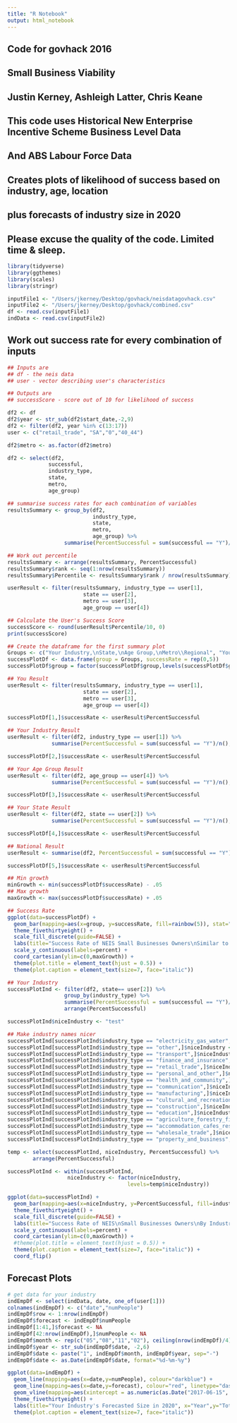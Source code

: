 ```yaml
---
title: "R Notebook"
output: html_notebook
---
```


## Code for govhack 2016
## Small Business Viability
## Justin Kerney, Ashleigh Latter, Chris Keane

## This code uses Historical New Enterprise Incentive Scheme Business Level Data
## And ABS Labour Force Data

## Creates plots of likelihood of success based on industry, age, location
## plus forecasts of industry size in 2020

## Please excuse the quality of the code. Limited time & sleep.


```r

library(tidyverse)
library(ggthemes)
library(scales)
library(stringr)

```

```r

inputFile1 <- "/Users/jkerney/Desktop/govhack/neisdatagovhack.csv"
inputFile2 <- "/Users/jkerney/Desktop/govhack/combined.csv"
df <- read.csv(inputFile1)
indData <- read.csv(inputFile2)

```

## Work out success rate for every combination of inputs
```r
## Inputs are
## df - the neis data
## user - vector describing user's characteristics

## Outputs are 
## successScore - score out of 10 for likelihood of success

df2 <- df
df2$year <- str_sub(df2$start_date,-2,9)
df2 <- filter(df2, year %in% c(13:17))
user <- c("retail_trade", "SA","0","40_44")

df2$metro <- as.factor(df2$metro)

df2 <- select(df2,
             successful,
             industry_type,
             state,
             metro,
             age_group)

## summarise success rates for each combination of variables
resultsSummary <- group_by(df2, 
                           industry_type,
                           state,
                           metro,
                           age_group) %>%
                  summarise(PercentSuccessful = sum(successful == "Y")/n(), Count = n())

## Work out percentile
resultsSummary <- arrange(resultsSummary, PercentSuccessful)
resultsSummary$rank <- seq(1:nrow(resultsSummary))
resultsSummary$Percentile <- resultsSummary$rank / nrow(resultsSummary) * 100

userResult <- filter(resultsSummary, industry_type == user[1], 
                        state == user[2], 
                        metro == user[3],
                        age_group == user[4])

## Calculate the User's Success Score
successScore <- round(userResult$Percentile/10, 0)
print(successScore)

## Create the dataframe for the first summary plot
Groups <- c("Your Industry,\nState,\nAge Group,\nMetro\\Regional", "Your Industry", "Your Age Group", "Your State", "National")
successPlotDf <- data.frame(group = Groups, successRate = rep(0,5))
successPlotDf$group = factor(successPlotDf$group,levels(successPlotDf$group)[c(4,2,3,5,1)])

## You Result
userResult <- filter(resultsSummary, industry_type == user[1], 
                        state == user[2], 
                        metro == user[3],
                        age_group == user[4])

successPlotDf[1,]$successRate <- userResult$PercentSuccessful

## Your Industry Result
userResult <- filter(df2, industry_type == user[1]) %>%
              summarise(PercentSuccessful = sum(successful == "Y")/n(), Count = n())

successPlotDf[2,]$successRate <- userResult$PercentSuccessful

## Your Age Group Result
userResult <- filter(df2, age_group == user[4]) %>%
              summarise(PercentSuccessful = sum(successful == "Y")/n(), Count = n())

successPlotDf[3,]$successRate <- userResult$PercentSuccessful

## Your State Result
userResult <- filter(df2, state == user[2]) %>%
              summarise(PercentSuccessful = sum(successful == "Y")/n(), Count = n())

successPlotDf[4,]$successRate <- userResult$PercentSuccessful

## National Result
userResult <- summarise(df2, PercentSuccessful = sum(successful == "Y")/n(), Count = n())

successPlotDf[5,]$successRate <- userResult$PercentSuccessful

## Min growth
minGrowth <- min(successPlotDf$successRate) - .05
## Max growth
maxGrowth <- max(successPlotDf$successRate) + .05

## Success Rate
ggplot(data=successPlotDf) +
  geom_bar(mapping=aes(x=group, y=successRate, fill=rainbow(5)), stat="identity") +
  theme_fivethirtyeight() +
  scale_fill_discrete(guide=FALSE) +
  labs(title="Success Rate of NEIS Small Businesses Owners\nSimilar to You, 2013-2017", caption="Data Source: Historical New Enterprise Incentive Scheme Business Level Data") +
  scale_y_continuous(labels=percent) +
  coord_cartesian(ylim=c(0,maxGrowth)) +
  theme(plot.title = element_text(hjust = 0.5)) +
  theme(plot.caption = element_text(size=7, face="italic"))

## Your Industry
successPlotInd <- filter(df2, state== user[2]) %>%
                  group_by(industry_type) %>%
                  summarise(PercentSuccessful = sum(successful == "Y")/n(), Count = n()) %>%
                  arrange(PercentSuccessful)

successPlotInd$niceIndustry <- "test"

## Make industry names nicer
successPlotInd[successPlotInd$industry_type == "electricity_gas_water",]$niceIndustry <- "Electricity, Gas & Water"
successPlotInd[successPlotInd$industry_type == "other",]$niceIndustry <- "Other"
successPlotInd[successPlotInd$industry_type == "transport",]$niceIndustry <- "Transport"
successPlotInd[successPlotInd$industry_type == "finance_and_insurance",]$niceIndustry <- "Finance & Industry"
successPlotInd[successPlotInd$industry_type == "retail_trade",]$niceIndustry <- "Retail/Trade"
successPlotInd[successPlotInd$industry_type == "personal_and_other",]$niceIndustry <- "Personal & Other"
successPlotInd[successPlotInd$industry_type == "health_and_community",]$niceIndustry <- "Health & Community"
successPlotInd[successPlotInd$industry_type == "communication",]$niceIndustry <- "Communication"
successPlotInd[successPlotInd$industry_type == "manufacturing",]$niceIndustry <- "Manufacturing"
successPlotInd[successPlotInd$industry_type == "cultural_and_recreational",]$niceIndustry <- "Cultural & Recreactional"
successPlotInd[successPlotInd$industry_type == "construction",]$niceIndustry <- "Construction"
successPlotInd[successPlotInd$industry_type == "education",]$niceIndustry <- "Education"
successPlotInd[successPlotInd$industry_type == "agriculture_forestry_fishing",]$niceIndustry <- "Agriculture, Forestry & Fishing"
successPlotInd[successPlotInd$industry_type == "accommodation_cafes_restaurants",]$niceIndustry <- "Accomodation, Cafes, Restaurants"
successPlotInd[successPlotInd$industry_type == "wholesale_trade",]$niceIndustry <- "Wholesale Trade"
successPlotInd[successPlotInd$industry_type == "property_and_business",]$niceIndustry <- "Property & Business"

temp <- select(successPlotInd, niceIndustry, PercentSuccessful) %>%
        arrange(PercentSuccessful)

successPlotInd <- within(successPlotInd, 
                   niceIndustry <- factor(niceIndustry, 
                                      levels=temp$niceIndustry))

ggplot(data=successPlotInd) +
  geom_bar(mapping=aes(x=niceIndustry, y=PercentSuccessful, fill=industry_type==user[1]), stat="identity") +
  theme_fivethirtyeight() +
  scale_fill_discrete(guide=FALSE) +
  labs(title="Success Rate of NEIS\nSmall Businesses Owners\nBy Industry For Your State\n2013-2017", caption="Data Source: Historical New Enterprise Incentive Scheme Business Level Data") +
  scale_y_continuous(labels=percent) +
  coord_cartesian(ylim=c(0,maxGrowth)) +
  #theme(plot.title = element_text(hjust = 0.5)) +
  theme(plot.caption = element_text(size=7, face="italic")) +
  coord_flip()

```

## Forecast Plots
```r

# get data for your industry
indEmpDf <- select(indData, date, one_of(user[1]))
colnames(indEmpDf) <- c("date","numPeople")
indEmpDf$row <- 1:nrow(indEmpDf)
indEmpDf$forecast <- indEmpDf$numPeople
indEmpDf[1:41,]$forecast <- NA
indEmpDf[42:nrow(indEmpDf),]$numPeople <- NA
indEmpDf$month <- rep(c("05","08","11","02"), ceiling(nrow(indEmpDf)/4))[1:53]
indEmpDf$year <- str_sub(indEmpDf$date, -2,6)
indEmpDf$date <- paste("1", indEmpDf$month, indEmpDf$year, sep="-")
indEmpDf$date <- as.Date(indEmpDf$date, format="%d-%m-%y")

ggplot(data=indEmpDf) +
  geom_line(mapping=aes(x=date,y=numPeople), colour="darkblue") +
  geom_line(mapping=aes(x=date,y=forecast), colour="red", linetype="dashed") +
  geom_vline(mapping=aes(xintercept = as.numeric(as.Date("2017-06-15", format="%Y-%m-%d"))), colour="red") +
  theme_fivethirtyeight() +
  labs(title="Your Industry's Forecasted Size in 2020", x="Year",y="Total Employment (thousands)", caption="Data Source: ABS Labour Force Region - SA4 Data") +
  theme(plot.caption = element_text(size=7, face="italic"))

```


